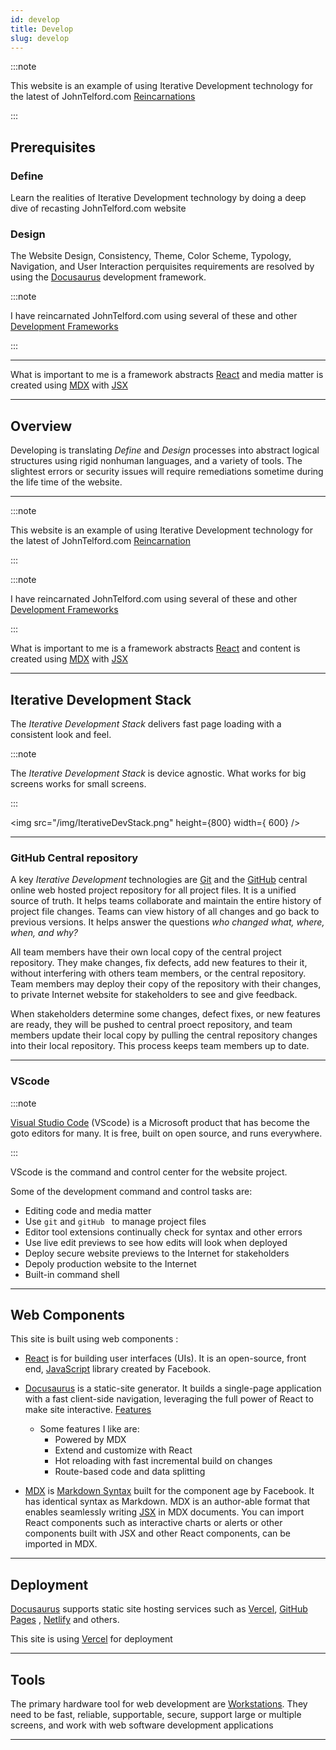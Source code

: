 ```yaml
---
id: develop
title: Develop
slug: develop
---
```



:::note

This website is an example of using  Iterative Development  technology for the latest of JohnTelford.com [Reincarnations](/blog/reincarnation) 

:::

## Prerequisites

### Define

Learn the realities of  Iterative Development technology by doing  a deep  dive of recasting JohnTelford.com website

### Design

The  Website Design, Consistency, Theme, Color Scheme, Typology, Navigation, and User Interaction perquisites requirements are resolved by using the [Docusaurus](https://docusaurus.io) development framework.

:::note

I have reincarnated JohnTelford.com using several of these and other [Development Frameworks](https://docusaurus.io/docs#comparison-with-other-tools)

:::

---

What is important to me is a framework abstracts [React](https://reactjs.org/) and media matter is created using [MDX](https://mdxjs.com/) with [JSX](https://reactjs.org/docs/introducing-jsx.html#Next.js-focus-wrapper)

---

## Overview

Developing  is  translating *Define* and *Design* processes into abstract logical structures using rigid nonhuman languages, and a variety of tools. The slightest errors or security issues will require remediations sometime during the life time of the website.

---


:::note

This website is an example of using  Iterative Development  technology for the latest of JohnTelford.com [Reincarnation](/blog/reincarnation) 

:::

:::note

I have reincarnated JohnTelford.com using several of these and other [Development Frameworks](https://docusaurus.io/docs#comparison-with-other-tools)

:::

What is important to me is a framework abstracts [React](https://reactjs.org/) and content is created using [MDX](https://mdxjs.com/) with [JSX](https://reactjs.org/docs/introducing-jsx.html#Next.js-focus-wrapper)


---




## Iterative Development Stack

The *Iterative Development Stack*  delivers fast page loading  with a consistent look and feel.

:::note

The *Iterative Development Stack* is device agnostic. What works for  big screens works for  small screens.

:::

<img src="/img/IterativeDevStack.png" height={800} width={
    600} />

---

### GitHub Central repository

A key *Iterative Development* technologies are [Git](https://git-scm.com/) and the [GitHub](https://github.com/) central online web hosted project repository for all project files. It is a unified source of truth. It helps teams collaborate and maintain the entire history of project file changes. Teams can view history of all changes and go back to previous versions. It helps answer the questions _who changed what, where, when, and why?_

All team members have their own local copy of the central project repository. They make changes, fix defects, add new features to their it, without interfering with others team members, or the central  repository. Team members may deploy their copy of the  repository with their changes, to private Internet website for stakeholders to see and give feedback.

When stakeholders determine some  changes, defect fixes, or new features are ready, they will be pushed to central proect repository, and team members update their  local copy by pulling the central  repository changes into their local repository. This process keeps team members up to date.

---

### VScode
:::note

[Visual Studio Code](https://code.visualstudio.com) (VScode) is a Microsoft product that has become  the goto editors for many. It is free, built on open source, and runs everywhere.


:::

VScode is the command and control center for the website project.

Some of the development command and control tasks are:

- Editing code and  media matter
- Use `git` and `gitHub ` to manage project files
- Editor  tool extensions continually check for syntax and other errors
- Use live edit previews to see how edits will look when deployed
- Deploy secure website previews to the Internet for stakeholders
- Depoly production website to the Internet
- Built-in command shell

---

## Web Components
 
This site is built using web components :

- [React](https://reactjs.org/) is for building user interfaces (UIs). It is an open-source, front end, [JavaScript](https://developer.mozilla.org/en-US/docs/Web/JavaScript) library created by Facebook. 

- [Docusaurus](https://docusaurus.io/)  is a static-site generator. It builds a single-page application with a fast client-side navigation, leveraging the full power of React to make  site interactive. [Features](https://docusaurus.io/docs#features)

    - Some features I like are:
        - Powered by MDX
        - Extend and customize with React
        - Hot reloading with  fast incremental build on changes
        - Route-based code and data splitting

- [MDX](https://mdxjs.com) is [Markdown Syntax](https://daringfireball.net/projects/markdown/syntax) built for the component age by Facebook. It has identical syntax as Markdown. MDX is an author-able format that enables seamlessly writing [JSX](https://mdxjs.com/getting-started/#jsx) in MDX documents. You can import React components such as interactive charts or alerts or other components built with JSX and other React components, can be imported in MDX.

---

## Deployment

[Docusaurus](https://docusaurus.io/docs#features) supports static site hosting services such as [Vercel](https://vercel.com/), [GitHub Pages](https://pages.github.com/) ,  [Netlify](https://www.netlify.com/) and others.

This site is using [Vercel](https://vercel.com/) for deployment

---

## Tools

The primary hardware tool for web development are [ Workstations](workstations). They need to be fast, reliable, supportable, secure, support large or multiple screens, and work with web software development applications

---

